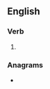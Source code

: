 {{also|hot presses}}
==English==

===Verb===
{{head|en|verb form}}

# {{en-third-person singular of|hotpress}}

===Anagrams===
* {{anagrams|en|a=eehoprssst|prostheses}}